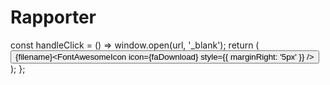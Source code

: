 # Rapporter

  const handleClick = () => window.open(url, '_blank');
  return (
    <button
      onClick={handleClick}
      className={styles.download}>
      <span>{filename}<FontAwesomeIcon icon={faDownload} style={{ marginRight: '5px' }} /></span>
    </button>
  );
};


<div className={styles.rapporter}>
    <DownloadButton filename={"Stresstest portefølje H1 2025"} url={'/dataset/Stresstest_H1_2025_FE.pdf'} />
    <DownloadButton filename={"Halvårsrapport 2025"} url={'/dataset/H1 2025 Report.pdf'} />
    <DownloadButton filename={"Årsrapport 2024"} url={'/dataset/Årsrapport 2024.pdf'} />
    <DownloadButton filename={"Halvårsrapport 2024"} url={'/dataset/H1 Rapport Fintech Enigma.pdf'} />
    <DownloadButton filename={"Årsrapport 2023"} url={'/dataset/Årsrapport23.pdf'} />
</div>